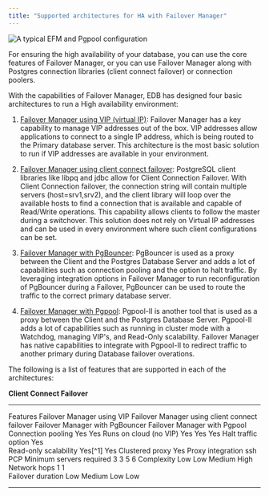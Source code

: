 ```yaml
---
title: "Supported architectures for HA with Failover Manager"
---
```


![A typical EFM and Pgpool configuration](images/edb_ha_architecture.png)

For ensuring the high availability of your database, you can use the
core features of Failover Manager, or you can use Failover Manager along
with Postgres connection libraries (client connect failover) or
connection poolers.

With the capabilities of Failover Manager, EDB has designed four basic
architectures to run a High availability environment:

1.  [Failover Manager using VIP (virtual IP)](#_5cok6y4dmox5): Failover Manager has a key
    capability to manage VIP addresses out of the box. VIP addresses
    allow applications to connect to a single IP address, which is being
    routed to the Primary database server. This architecture is the most
    basic solution to run if VIP addresses are available in your
    environment.

2.  [Failover Manager using client connect failover](#failover-manager-using-client-connect-failover):
    PostgreSQL client libraries like libpq and jdbc allow for Client
    Connection Failover. With Client Connection failover, the connection
    string will contain multiple servers (host=srv1,srv2), and the
    client library will loop over the available hosts to find a
    connection that is available and capable of Read/Write operations.
    This capability allows clients to follow the master during a
    switchover. This solution does not rely on Virtual IP addresses and
    can be used in every environment where such client configurations
    can be set.

3.  [Failover Manager with PgBouncer](#failover-manager-with-pgbouncer): PgBouncer
    is used as a proxy between the Client and the Postgres Database
    Server and adds a lot of capabilities such as connection pooling and
    the option to halt traffic. By leveraging integration options in
    Failover Manager to run reconfiguration of PgBouncer during a
    Failover, PgBouncer can be used to route the traffic to the correct
    primary database server.

4.  [Failover Manager with Pgpool](#failover-manager-with-pgpool): Pgpool-II is
    another tool that is used as a proxy between the Client and the
    Postgres Database Server. Pgpool-II adds a lot of capabilities such
    as running in cluster mode with a Watchdog, managing VIP\'s, and
    Read-Only scalability. Failover Manager has native capabilities to
    integrate with Pgpool-II to redirect traffic to another primary
    during Database failover overations.

The following is a list of features that are supported in each of the
architectures:

**Client Connect Failover**

  -------------------------- ---------------------------- ------------------------------------------------ --------------------------------- ------------------------------
  Features                   Failover Manager using VIP   Failover Manager using client connect failover   Failover Manager with PgBouncer   Failover Manager with Pgpool
  Connection pooling                                                                                       Yes                               Yes
  Runs on cloud (no VIP)                                  Yes                                              Yes                               Yes
  Halt traffic option                                                                                      Yes                               
  Read-only scalability                                   Yes[^1]                                                                            Yes
  Clustered proxy                                                                                                                            Yes
  Proxy integration                                                                                        ssh                               PCP
  Minimum servers required   3                            3                                                5                                 6
  Complexity                 Low                          Low                                              Medium                            High
  Network hops               1                            1                                                                                  
  Failover duration          Low                          Medium                                           Low                               Low
  -------------------------- ---------------------------- ------------------------------------------------ --------------------------------- ------------------------------
